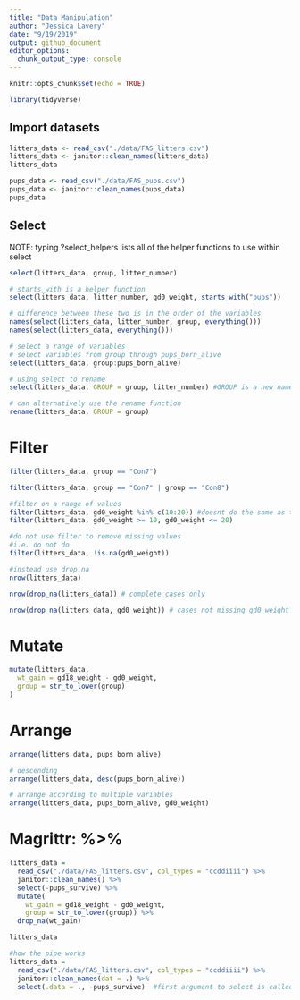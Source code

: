 ```yaml
---
title: "Data Manipulation"
author: "Jessica Lavery"
date: "9/19/2019"
output: github_document
editor_options: 
  chunk_output_type: console
---
```


```r
knitr::opts_chunk$set(echo = TRUE)

library(tidyverse)
```

## Import datasets
```r
litters_data <- read_csv("./data/FAS_litters.csv")
litters_data <- janitor::clean_names(litters_data)
litters_data

pups_data <- read_csv("./data/FAS_pups.csv")
pups_data <- janitor::clean_names(pups_data)
pups_data
```

## Select
NOTE: typing ?select_helpers lists all of the helper functions to use within select

```r
select(litters_data, group, litter_number)

# starts_with is a helper function
select(litters_data, litter_number, gd0_weight, starts_with("pups"))

# difference between these two is in the order of the variables
names(select(litters_data, litter_number, group, everything()))
names(select(litters_data, everything()))

# select a range of variables
# select variables from group through pups_born_alive
select(litters_data, group:pups_born_alive)

# using select to rename
select(litters_data, GROUP = group, litter_number) #GROUP is a new name for the existing group variable

# can alternatively use the rename function
rename(litters_data, GROUP = group)
```

# Filter
```r
filter(litters_data, group == "Con7")

filter(litters_data, group == "Con7" | group == "Con8")

#filter on a range of values
filter(litters_data, gd0_weight %in% c(10:20)) #doesnt do the same as the below
filter(litters_data, gd0_weight >= 10, gd0_weight <= 20)

#do not use filter to remove missing values
#i.e. do not do
filter(litters_data, !is.na(gd0_weight))

#instead use drop.na
nrow(litters_data)

nrow(drop_na(litters_data)) # complete cases only

nrow(drop_na(litters_data, gd0_weight)) # cases not missing gd0_weight
```

# Mutate
```r
mutate(litters_data,
  wt_gain = gd18_weight - gd0_weight,
  group = str_to_lower(group)
)
```

# Arrange
```r
arrange(litters_data, pups_born_alive)

# descending
arrange(litters_data, desc(pups_born_alive))

# arrange according to multiple variables
arrange(litters_data, pups_born_alive, gd0_weight)
```

# Magrittr: %>% 
```r
litters_data = 
  read_csv("./data/FAS_litters.csv", col_types = "ccddiiii") %>%
  janitor::clean_names() %>%
  select(-pups_survive) %>%
  mutate(
    wt_gain = gd18_weight - gd0_weight,
    group = str_to_lower(group)) %>% 
  drop_na(wt_gain)

litters_data

#how the pipe works
litters_data = 
  read_csv("./data/FAS_litters.csv", col_types = "ccddiiii") %>%
  janitor::clean_names(dat = .) %>%
  select(.data = ., -pups_survive)  #first argument to select is called ".data", supplying . to indicate that's where we'll fill in with litters_data
```


